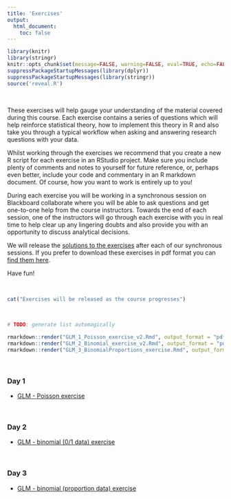 ```yaml
---
title: 'Exercises'
output: 
  html_document:
    toc: false
---
```


```r
library(knitr)
library(stringr)
knitr::opts_chunk$set(message=FALSE, warning=FALSE, eval=TRUE, echo=FALSE)
suppressPackageStartupMessages(library(dplyr))
suppressPackageStartupMessages(library(stringr))
source('reveal.R')
```

\  


These exercises will help gauge your understanding of the material covered during this course. Each exercise contains a series of questions which will help reinforce statistical theory, how to implement this theory in R and also take you through a typical workflow when asking and answering research questions with your data. 

Whilst working through the exercises we recommend that you create a new R script for each exercise in an RStudio project. Make sure you include plenty of comments and notes to yourself for future reference, or, perhaps even better, include your code and commentary in an R markdown document. Of course, how you want to work is entirely up to you!

During each exercise you will be working in a synchronous session on Blackboard collaborate where you will be able to ask questions and get one-to-one help from the course instructors. Towards the end of each session, one of the instructors will go through each exercise with you in real time to help clear up any lingering doubts and also provide you with an opportunity to discuss analytical decisions.

We will release the [solutions to the exercises](exercise_solutions.html){target="_blank"} after each of our synchronous sessions. If you prefer to download these exercises in pdf format you can [find them here](exercise_pdf.html){target="_blank"}. 


Have fun!

\  

```r
cat("Exercises will be released as the course progresses")
```

\  

```r
# TODO: generate list automagically

rmarkdown::render("GLM_1_Poisson_exercise_v2.Rmd", output_format = "pdf_document", output_file = "./exercises/GLM_1_Poisson_exercise_v2.pdf", quiet = TRUE)
rmarkdown::render("GLM_2_Binomial_exercise_v2.Rmd", output_format = "pdf_document", output_file = "./exercises/GLM_2_Binomial_exercise_v2.pdf", quiet = TRUE)
rmarkdown::render("GLM_3_BinomialProportions_exercise.Rmd", output_format = "pdf_document", output_file = "./exercises/GLM_3_BinomialProportions_exercise.pdf", quiet = TRUE)
```

\  

### Day 1

 - [GLM - Poisson exercise](GLM_1_Poisson_exercise_v2.html)

\  
 
### Day 2

 - [GLM - binomial (0/1 data) exercise](GLM_2_Binomial_exercise_v2.html)
 
\  

### Day 3
 
 - [GLM - binomial (proportion data) exercise](GLM_3_BinomialProportions_exercise.html)
 
\  

